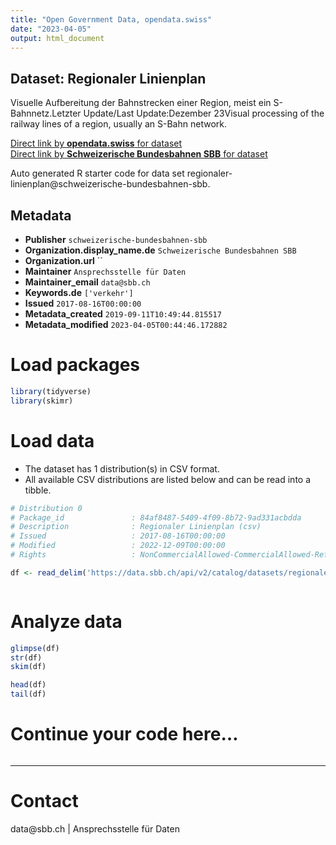 ```yaml
---
title: "Open Government Data, opendata.swiss"
date: "2023-04-05"
output: html_document
---
```


## Dataset: Regionaler Linienplan

Visuelle Aufbereitung der Bahnstrecken einer Region, meist ein S-Bahnnetz.Letzter Update/Last Update:Dezember 23Visual processing of the railway lines of a region, usually an S-Bahn network. 

[Direct link by **opendata.swiss** for dataset](https://opendata.swiss/de/dataset/regionaler-linienplan)<br>
[Direct link by **Schweizerische Bundesbahnen SBB** for dataset](https://data.sbb.ch/explore/dataset/regionaler-linienplan/)

Auto generated R starter code for data set regionaler-linienplan@schweizerische-bundesbahnen-sbb.

## Metadata

- **Publisher** `schweizerische-bundesbahnen-sbb`
- **Organization.display_name.de** `Schweizerische Bundesbahnen SBB`
- **Organization.url** ``
- **Maintainer** `Ansprechsstelle für Daten`
- **Maintainer_email** `data@sbb.ch`
- **Keywords.de** `['verkehr']`
- **Issued** `2017-08-16T00:00:00`
- **Metadata_created** `2019-09-11T10:49:44.815517`
- **Metadata_modified** `2023-04-05T00:44:46.172882`


# Load packages

```r

library(tidyverse)
library(skimr)

```

# Load data

-   The dataset has 1 distribution(s) in CSV format.
-   All available CSV distributions are listed below and can be read into a tibble.

```r

# Distribution 0
# Package_id               : 84af8487-5409-4f09-8b72-9ad331acbdda
# Description              : Regionaler Linienplan (csv)
# Issued                   : 2017-08-16T00:00:00
# Modified                 : 2022-12-09T00:00:00
# Rights                   : NonCommercialAllowed-CommercialAllowed-ReferenceRequired

df <- read_delim('https://data.sbb.ch/api/v2/catalog/datasets/regionaler-linienplan/exports/csv')



```

# Analyze data

```r

glimpse(df)
str(df)
skim(df)

head(df)
tail(df)

```

# Continue your code here...

```r

```

------------------------------------------------------------------------

# Contact

data@sbb.ch | Ansprechsstelle für Daten
